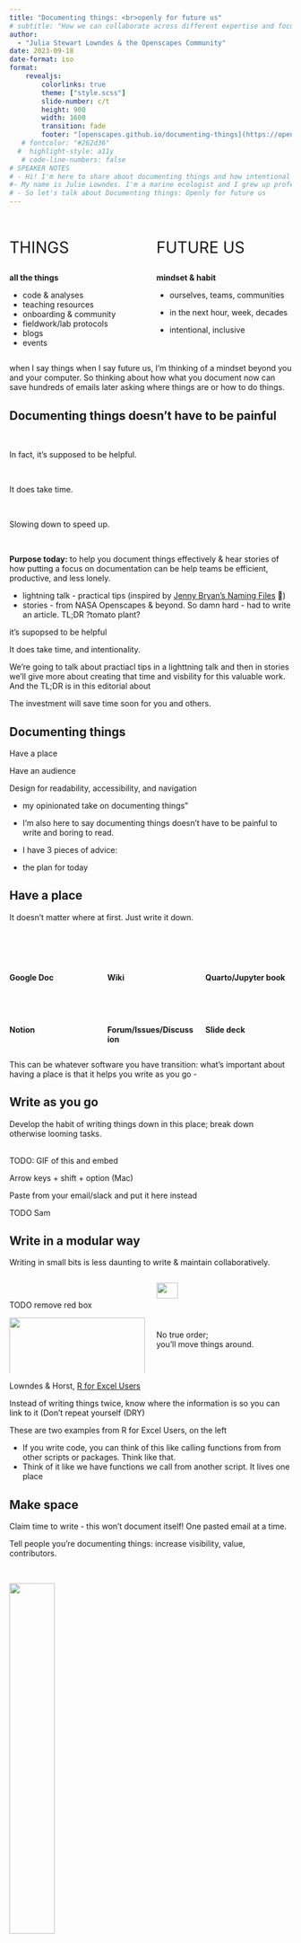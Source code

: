 ```yaml
---
title: "Documenting things: <br>openly for future us"
# subtitle: "How we can collaborate across different expertise and focus on climate solutions"
author: 
  - "Julia Stewart Lowndes & the Openscapes Community"
date: 2023-09-18
date-format: iso
format:
    revealjs:
        colorlinks: true
        theme: ["style.scss"]
        slide-number: c/t
        height: 900
        width: 1600        
        transition: fade
        footer: "[openscapes.github.io/documenting-things](https://openscapes.github.io/documenting-things/) [(source)](https://github.com/openscapes/documenting-things)"
   # fontcolor: "#262d36"
  #  highlight-style: a11y
   # code-line-numbers: false
# SPEAKER NOTES
# - Hi! I'm here to share about documenting things and how intentional approaches is helpling teams tackle hard challeges and change organizational culture. 
#- My name is Julie Lowndes. I'm a marine ecologist and I grew up professionally in the R and Open science communities over past the 10 years. Documenting things has been a big part of shifting my career I now lead  a program called Openscapes. 
# - So let's talk about Documenting things: Openly for future us
---
```


## 

::: columns
::: {.column width="45%"}
::: {style="font-size: 2em;"}
THINGS 
:::

**all the things**

-   code & analyses
-   teaching resources
-   onboarding & community
-   fieldwork/lab protocols
-   blogs
-   events
:::

::: {.column width="45%"}
::: {style="font-size: 2em;"}
FUTURE US
:::

**mindset & habit**
 
-   ourselves, teams, communities

-   in the next hour, week, decades

-   intentional, inclusive
:::
:::

::: notes
when I say things when I say future us, I'm thinking of a mindset beyond you and your computer. So thinking about how what you document now can save hundreds of emails later asking where things are or how to do things.
:::

## Documenting things doesn't have to be painful {.light-blue-bg}

<br>

::: fragment
In fact, it's supposed to be helpful.
:::

<br>

<!-- ::: fragment -->
<!-- place: tech: google docs, README, Zoom, office, Quarto, GitHub, slot in your calendar -->
<!-- space: people: time, approval from your supervisor, physical , intentional, part of your job, advocating. coworking is the practice of creating space -->
<!-- The hard part about documentation is being intentional, having this be part of your job. Making space is the hard part -->
<!-- ::: -->

::: fragment
It does take time. 
:::

<br>

::: fragment
Slowing down to speed up. 
:::

<br>

::: fragment
**Purpose today:** to help you document things effectively & hear stories of how putting a focus on documentation can be help teams be efficient, productive, and less lonely. 

-   lightning talk - practical tips (inspired by [Jenny Bryan's Naming Files](https://github.com/jennybc/how-to-name-files#how-to-name-files) 💙)
-   stories - from NASA Openscapes & beyond. So damn hard - had to write an article. TL;DR ?tomato plant?
:::

::: notes

it's supopsed to be helpful

It does take time, and intentionality. 

We're going to talk about practiacl tips in a lighttning talk and then in stories we'll give more about creating that time and visbility for this valuable work. And the TL;DR is in this  editorial about 


The investment will save time soon for you and others.

:::

## Documenting things {.shout .yellow-bg}

::: doc-things-text
Have a place

Have an audience

Design for readability, accessibility, and navigation
:::


::: notes
- my opinionated take on documenting things”

-   I'm also here to say documenting things doesn't have to be painful to write and boring to read.
-   I have 3 pieces of advice:
-   the plan for today
:::

## Have a place {.yellow-bg}

It doesn't matter where at first. Just write it down. 

<br>

::: columns
::: {.column width="33%"}
<br>

**Google Doc**

<br>

<br>

**Notion**
:::

::: {.column width="33%"}
<br>

**Wiki**

<br>

<br>

**Forum/Issues/Discussion**
:::

::: {.column width="33%"}
<br>

**Quarto/Jupyter book**

<br>

<br>

**Slide deck**
:::
:::

::: notes
This can be whatever software you have transition: what's important about having a place is that it helps you write as you go -
:::

## Write as you go {.yellow-bg}

Develop the habit of writing things down in this place; break down otherwise looming tasks.



<br> TODO: GIF of this and embed

Arrow keys + shift + option (Mac)

Paste from your email/slack and put it here instead



::: notes
TODO Sam
:::

## Write in a modular way {.yellow-bg}

Writing in small bits is less daunting to write & maintain collaboratively.

::: columns
::: {.column width="50%"}
<br>

TODO remove red box 

::: borderbox
![](images/modular-github-annotated.png){fig-alt="Screenshot of an e-book left navigation bar for R, RStudio, and RMarkdown, with subsections Summary, RStudio Orientation, Intro to RMarkdown, R code in the Console, R functions, Help pages, Commenting" width="100%"}
:::

::: center-text
Modular bits can be networked; not limited to linear flow. 
Don't repeat yourself ([DRY](https://en.wikipedia.org/wiki/Don%27t_repeat_yourself))!
:::
:::

::: {.column width="50%"}
::: borderbox
![](images/modular-r-for-excel.png){fig-alt="Screenshot of an e-book left navigation bar for R, RStudio, and RMarkdown, with subsections Summary, RStudio Orientation, Intro to RMarkdown, R code in the Console, R functions, Help pages, Commenting" width="40%"}
:::

::: center-text
No true order; <br>you'll move things around.
:::

:::
:::

::: ref-text
Lowndes & Horst, [R for Excel Users](https://rstudio-conf-2020.github.io/r-for-excel)
:::

::: notes
Instead of writing things twice, know where the information is so you can link to it (Don't repeat yourself (DRY)

These are two examples from R for Excel Users, on the left

-   If you write code, you can think of this like calling functions from from other scripts or packages. Think like that.
-   Think of it like we have functions we call from another script. It lives one place
:::

## Make space {.yellow-bg}
Claim time to write - this won't document itself! One pasted email at a time.

Tell people you're documenting things: increase visibility, value, contributors.

<br>

![](images/AmySteiker-EarthdataClinic-DryRun2023-05-17.png){fig-alt="Screenshot of three people in Zoom that are screensharing writing documentation and in collaborating in jupyterhub" fig-align="center" width="40%"}

::: notes
Making it visible helps give it value. And find contributors.

Bigger lifts: put it on the calendar. Cowork with a colleague.

:::

## Have an audience {.yellow-bg}

You're writing this for someone. Often, many audiences. 

Make it engaging - doesn't have to be dry or distant. 
 
::: borderbox
![](images/happy-git-with-r.png){fig-alt="Screenshot of Jenny Bryan's Happy Git With R book that has an image from the music video Whip that says Watch me Diff, Watch me Rebase" fig-align="center" width="55%"}
:::

::: ref-text
Bryan, [Happy Git with R](https://happygitwithr.com)
:::

::: notes
Picture talking to them
:::


## Write in an inclusive tone {.yellow-bg}

We're in this together: Your readers are intelligent people, who are here to learn from you.

Consider your goals and style that welcome readers; e.g. avoid words that trivialize like 'simply'.

> "simply clone the repo"

<br>

::: {.medium-body-text .blue-underline}
Thoughtful resources
:::

-   Purpose, Outcomes, Process ([POP](https://suzannehawkes.com/2010/04/09/pop-everything/))
-   Carpentries Curriculum Developers Handbook ([CDH](https://cdh.carpentries.org/))
-   eScience SnowEx Hackweek Team-building ([slides](https://docs.google.com/presentation/d/1qJDpFdS42kF5pcrbmxm1xFWzNoNamVrnMFelwAOh73Q/edit#slide=id.gddb97543ad_3_13) & [website](https://snowex-hackweek.github.io/website/))

<br>



::: notes

"simply clone the repo"

Write as if these different audiences are all in the room with you. directed toward different audiences


:::

## Narrate code in small chunks {.yellow-bg}

Write short narrations for your code as you'd say it out loud.
Match this with your purpose; it's especially important for teaching.

<br>

::: borderbox
![](images/cloud-clinic-ex.png)
:::

::: ref-text
Amy Steiker & NASA Openscapes Mentors, [NASA Earthdata Cloud Clinic](https://nasa-openscapes.github.io/earthdata-cloud-cookbook/examples/Earthdata-cloud-clinic.html)
:::

<br>
Quarto now has a cool [code annotation](https://quarto.org/docs/authoring/code-annotation.html) feature to help!

::: notes
When we write tutorials with code, we write them as if we're teaching them outloud. What you would say is included. And we design the code in chunks for learners.
:::

## Share it {.yellow-bg}
Share online so people can find it - readers, contributors, users. 

Consider permissions & leverage different technologies to leave breadcrumbs.

<br>

::: borderbox
[![](images/nmfs-opensci-508-breadcrumb.png){fig-alt="Screenshot of NOAA Fisheries Open Science Resource Book on the page with 508 Compliance. A red arrow points to blue text that says Recording of R UG Meeting and in red text says Internal link" width="65%"}](https://nmfs-opensci.github.io/ResourceBook/content/508_compliance.html)
:::

::: ref-text
NOAA Fisheries Open Science, [Resource Book](https://nmfs-opensci.github.io/ResourceBook/content/508_compliance.html)
:::

::: notes
Breadcrumbs. Internal link for NOAA Fisheries. That's ok. We can still all learn a lot by having as much public.

'as open as possible, as closed as necessary'
:::


## Design for readability, accessibility, & navigation {.yellow-bg}

TODO: screenshot. Alison Hill? Desiree?

::: notes
-   aesthetics matter, and don't have to be super time-consuming
-   accessibility matters - can mean screenreaders, low bandwidth, paywalls/permissions, and much more
-   navigation mtters - helping Future Us find what we need
:::

## Use section headers {.yellow-bg}

Section headers are important for screen readers to describe sections and flow.

You can anchor directly to them to share an anchored URL.

::: columns
::: {.column width="50%"}
::: borderbox
![](images/anchor-quarto-annotated.png){fig-alt="Screenshot of Quarto page with a Header anchored, indicated with a red circle and red arrow pointing to the url bar with text that says Clicking anchors URL" width="100%"}
:::

::: ref-text
Fay Lab, [The FayLab Manual](https://thefaylab.github.io/lab-manual/)
:::
:::

::: {.column width="50%"}
::: borderbox
![](images/anchor-gdoc-bookmark-annotated.png){fig-alt="Screenshot of Google Doc with a Bookmark inserted with a red arrow pointing from the Insert nav bar item that says Insert > Bookmark" width="95%"}
:::
::: ref-text
Clatterbuck et al, [3 approaches for the year of open science](https://openscapes.org/blog/2023-03-16-esip-winter-2023/).
:::

:::
:::




<br>

[Naming things](https://github.com/jennybc/how-to-name-files#how-to-name-files) 💙 is key here - "embrace the slug"



::: notes
Helps with accessibility since screen readers treat headers a specific way.
 
These are examples from Google Doc where you can insert a bookmark and Quarto where you can anchor in Markdown.

Maybe: Be Consistent - Not "example" and then 2nd example has a diff name. Indenting.
:::


## Use text formatting {.yellow-bg}

Formatting helps your readers follow along. 

::: borderbox
![](images/format-fonts-links.png){fig-alt="Screenshot of a blog post where the hyperlinked text says Fire and Tree Mortality Database and the words tidymodels and geomtextpath are formatted for code" fig-align="center" width="80%"}
:::

::: ref-text
Horst, [Exploring tree outcomes following fires](https://allisonhorst.github.io/posts/2022-03-10-tree-mortality-fires/).
:::


<br>
Hyperlink text like [Fire and Tree Mortality Database](https://doi.org/10.2737/RDS-2020-0001), not that this important thing is [here](https://doi.org/10.2737/RDS-2020-0001).


Distinguish `code` with fonts; (in Markdown use backticks: \`code\` )



## Alternative text ("alt text") {.yellow-bg}
Diagrams, screenshots, photos help with documentation. 

TODO: Allison Horst's artwork or Elliot's photos
There is a giant arrow towards the thing 

::: notes
note alt text should not just repeat the caption (if you have one) it should be descriptive - paint the picture of whatever you’re talking about so someone with a screen reader can listen to the alt text and get the same details and take home messages as someone who can look at the image
:::

## Documenting things {.shout .yellow-bg}

::: doc-things-text
Have a place

Have an audience

Design for readability, accessibility, and navigation
:::

## What's possible from this {.light-blue-bg .centered}

::: notes
:::

## Putting a focus on documentation has enabled NASA<br>to collaborate across divisions and support users transitioning to Earthdata Cloud {.centered .center}

::: notes
So what are we talking about here
:::

##  {#nasa-beach-ball .center data-menu-title="NASA Beach Ball" background-video="videos/nasa_beach_ball_flat_360p.mp4" background-size="contain" background-color="#000000"}

::: notes
let me remind you that NASA has a ton of 
Maybe Joel Scott's/Joels slide: with the satellites
ccessing data in the cloud vs downloading is a huge shift in the workflows and habits researchers/users have developed over careers
In order to support this shift, there is a lot of documentation and teaching resources that we need
:::

## Teaching NASA Earthdata Cloud
### ...by learning as a community

![](images/nasa-openscapes-intro-slide-crop.png){fig-alt="Screenshot slide saying TODO IF KEEP" width="80%"}

::: ref-text
TODO ADD LOGOS Steiker et al, [Working with NASA Earthdata in the Cloud](https://docs.google.com/presentation/d/e/2PACX-1vSXgRRZpK9zDcq8Wxf9804GxamHDL69BkxEuDXaVHjexLD4q3sIvv61HLZZJRzCcEoHw-VBBH71lGJv/pub?start=false&loop=false&delayms=3000)
:::

## Place & space: Earthdata Cloud Cookbook
Documentation 
Google Drive • GitHub • Quarto • JupyterHub • Zoom • Slack


::: columns
::: {.column width="50%"}
::: borderbox
![](){width="70%" fig-alt="Screenshot of NASA Openscapes GitHub organization"}
:::

::: borderbox
![](){width="70%" fig-alt="Screenshot of NASA Openscapes Cloud Cookbook made with Quarto"}
:::
:::

::: {.column width="50%"}
::: borderbox
![](images/tools-jupyterhub.png){fig-alt="Screenshot of JupyterHub interface" width="70%"}
:::

::: borderbox
![](images/amy-steiker-cloud-clinic-teaching.png){width="70%" fig-alt="Screenshot of Coworking"}
:::
:::
:::


::: notes

Maybe icons only

:::


## Audience: Us first, then others

![](images/nasa-openscapes-shell.png){fig-alt="Diagram of a colorful shell-spiral shape with NASA Openscapes Mentors community values as a small image up top, then Data Center Staff, then End Users, then Open Science Community." fig-align="center" width="80%"}

::: ref-text
Steiker et al, [Working with NASA Earthdata in the Cloud](https://docs.google.com/presentation/d/e/2PACX-1vSXgRRZpK9zDcq8Wxf9804GxamHDL69BkxEuDXaVHjexLD4q3sIvv61HLZZJRzCcEoHw-VBBH71lGJv/pub?start=false&loop=false&delayms=3000)
:::

::: notes
us as we onboard = as we start. crumb trail as we learn. 
as we figure things out, we make a crumb trail no matter how small it is

-   Contributing section was early addition; how to access our cloud infrastructure

:::

## Design: Meet people where they are 
We don't assume experience. Workflows: `.ipynb`, `.Rmd`; VSCode, Jupyter, RStudio, MATLAB.

::: borderbox
![](images/cookbook-onboarding-annotated.png){fig-alt="Screenshot of a quarto e-book called NASA Earthdata Cloud Cookbook with a red box around the left navigation bar section that says Contributing. The main page we see says Onboarding Mentors with subsections like Welcome to the mentor community! and Mentor schedule, tooling checklist" fig-align="center" width="60%"}
:::

::: ref-text
NASA Openscapes Community, [NASA Earthdata Cloud Cookbook](https://nasa-openscapes.github.io/earthdata-cloud-cookbook/contributing/onboarding)
:::

::: notes
Focus on onboarding

Don't assume
:::

## Design: Reuse & complement existing work

::: columns
::: {.column width="50%"}

<br>
![](images/divio.png){fig-alt="Screenshot of Divios Documentation system: a black square with four quadrants labeled Tutorials, How To Guides, Reference, and Explanation" fig-align="center"}

::: ref-text
Diátaxis & Divio, [Documentation System](https://diataxis.fr/how-to-use-diataxis/)
:::

<br>

**Framework** - helped NASA Mentors focus on learning & problem oriented documentation.
:::

::: {.column width="50%"}
<br>

![](images/open-communities.png){fig-alt="Screenshot of 20 logos from different open communities including Transfor to Open Science, Ladies of Landsat, Posit, rOpenSci, and The Turing Way" fig-align="center" width="82%"}


::: ref-text
Bri Lind at the NASA Hyperwall, [Getting to Know Open Science](https://docs.google.com/presentation/d/1uMfh0ssHGDuJ9q8pcRk8-qIerkywE4X-E_KP4CiptKc/edit#slide=id.g23d8f62188b_2_96)
:::

<br>

**Open community** - helped NASA Mentors learn, scope, co-develop, and share.

:::
:::

::: notes
TMentors found it really helpful to have a framework for thinking of this documentation.
:::

##  What's possible from this {.light-blue-bg .centered}


::: notes
from a documentation perspective
:::


## Putting a focus on documentation has enabled <br>the NASA Openscapes community to grow<br>through intentional onboarding over 3 years {.blue-background .centered}

::: notes
Maintainance isn't terrible; onboarding new folks & increasing user-contributors

Communities don't grow on their own. We've been explicit about onboarding. 
:::



## 3 places for 3 audiences, designed for onboarding {.blue-background}

<br>

::: columns
::: fragment
::: {.column width="33%"}
**Place: [Project website](https://nasa-openscapes.github.io)** 

Audience: NASA Leadership

::: borderbox
[![](images/website-nasa-openscapes.png){fig-alt="Screenshot of the project website for NASA Openscapes, with a blue navigation bar across the top and NASA and Openscapes logos in the center"}](https://nasa-openscapes.github.io/earthdata-cloud-cookbook/)
:::


Visibility, <br>welcome participation, <br>info lives outside email

:::
:::

::: fragment
::: {.column width="33%"}
**[Earthdata Cloud Cookbook](https://nasa-openscapes.github.io/earthdata-cloud-cookbook/)**

NASA Mentors

::: borderbox
[![](images/cookbook-onboarding.png){fig-alt="Screenshot of an e-book made with Quarto for the NASA Cloud Cookbook"}](https://nasa-openscapes.github.io/earthdata-cloud-cookbook/)
:::

Welcome,<br> access comms & tech,<br> contribute, code review
:::
:::

::: {.column width="33%"}
**[Approach Guide](https://openscapes.github.io/approach-guide)**

Openscapes team

::: borderbox
![](images/approach-guide.png){fig-alt="Screenshot of a Quarto site that is a guide of the Openscapes Approach"}
:::

How we work, <br>purpose, facilitation, <br> checklists & timelines
:::
:::

::: notes

Website: 

Cookbook: 

Approach Guide: 

:::

##  What's possible from this {.light-blue-bg .centered}

## Putting a focus on documentation has enabled other organizations reuse this approach {.orange-background .centered}

<br>

TODO: logos: NOAA, Cal EPA, Pathways to Open Science

TODO EDITORIAL

::: notes
and everything we've done here we're applying to NOAA Fis" other huge impact audiences
:::


## TODO Rework - tomato plant, editorial Documenting things ... 

:::fragment
### Is important 

- Helps people feel less lost and like they belong
- Saves time - fewer emails asking where things are
- Make invisible work visible 

:::

::: fragment
### Takes time

- Part of the job. Paid time.
- Learning and inspiration is cyclical - Jenny Bryan Naming things
- ~Reuse, don't reinvent.~ 

:::

## Documenting things: Best advice to get started

TODO: BRING IN OUR EDITORIAL HERE
We documented this in an Editorial

MAKE SPACE

Take these concepts to new places

::: fragment
::: yellow-bg
::: doc-things-text
Have a place

Have an audience

Design for readability, accessibility, and navigation
:::
:::
:::

::: notes
-   With these 3 things I gave you with the lightening talk, this is possible
    -   Doesn't have to be painful, doesn't have to be hard, can accomplish great things.
:::

## Thank you

TODO

Sam Csik for CSS help

## Resources

TODO

